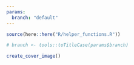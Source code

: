 ```yaml
---
params:
  branch: "default"
---
```


```r
source(here::here("R/helper_functions.R"))
```

```r
# branch <- tools::toTitleCase(params$branch)
```


```r
create_cover_image()
```